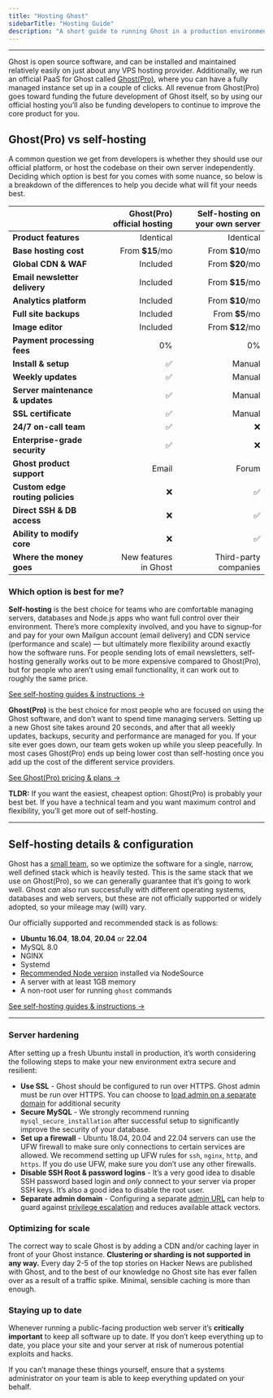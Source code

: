 ```yaml
---
title: "Hosting Ghost"
sidebarTitle: "Hosting Guide"
description: "A short guide to running Ghost in a production environment and setting up an independent publication to serve traffic at scale."
---
```


---

Ghost is open source software, and can be installed and maintained relatively easily on just about any VPS hosting provider. Additionally, we run an official PaaS for Ghost called [Ghost(Pro)](https://ghost.org/pricing/), where you can have a fully managed instance set up in a couple of clicks. All revenue from Ghost(Pro) goes toward funding the future development of Ghost itself, so by using our official hosting you’ll also be funding developers to continue to improve the core product for you.

## Ghost(Pro) vs self-hosting

A common question we get from developers is whether they should use our official platform, or host the codebase on their own server independently. Deciding which option is best for you comes with some nuance, so below is a breakdown of the differences to help you decide what will fit your needs best.

|                                  | **Ghost(Pro) official hosting** | **Self-hosting on your own server** |
| -------------------------------- | ------------------------------: | ----------------------------------: |
| **Product features**             | Identical                       | Identical                           |
| **Base hosting cost**            | From **\$15**/mo                | From **\$10**/mo                    |
| **Global CDN & WAF**             | Included                        | From **\$20**/mo                    |
| **Email newsletter delivery**    | Included                        | From **\$15**/mo                    |
| **Analytics platform**           | Included                        | From **\$10**/mo                    |
| **Full site backups**            | Included                        | From **\$5**/mo                     |
| **Image editor**                 | Included                        | From **\$12**/mo                    |
| **Payment processing fees**      | 0%                              | 0%                                  |
| **Install & setup**              | ✅                               | Manual                              |
| **Weekly updates**               | ✅                               | Manual                              |
| **Server maintenance & updates** | ✅                               | Manual                              |
| **SSL certificate**              | ✅                               | Manual                              |
| **24/7 on-call team**            | ✅                               | ❌                                   |
| **Enterprise-grade security**    | ✅                               | ❌                                   |
| **Ghost product support**        | Email                           | Forum                               |
| **Custom edge routing policies** | ❌                               | ✅                                   |
| **Direct SSH & DB access**       | ❌                               | ✅                                   |
| **Ability to modify core**       | ❌                               | ✅                                   |
| **Where the money goes**         | New features<br />in Ghost      | Third-party<br />companies          |

### Which option is best for me?

**Self-hosting** is the best choice for teams who are comfortable managing servers, databases and Node.js apps who want full control over their environment. There’s more complexity involved, and you have to signup-for and pay for your own Mailgun account (email delivery) and CDN service (performance and scale) — but ultimately more flexibility around exactly how the software runs. For people sending lots of email newsletters, self-hosting generally works out to be more expensive compared to Ghost(Pro), but for people who aren’t using email functionality, it can work out to roughly the same price.

[See self-hosting guides & instructions →](/install/)

**Ghost(Pro)** is the best choice for most people who are focused on using the Ghost software, and don’t want to spend time managing servers. Setting up a new Ghost site takes around 20 seconds, and after that all weekly updates, backups, security and performance are managed for you. If your site ever goes down, our team gets woken up while you sleep peacefully. In most cases Ghost(Pro) ends up being lower cost than self-hosting once you add up the cost of the different service providers.

[See Ghost(Pro) pricing & plans →](https://ghost.org/pricing/)

**TLDR:** If you want the easiest, cheapest option: Ghost(Pro) is probably your best bet. If you have a technical team and you want maximum control and flexibility, you’ll get more out of self-hosting.

---

## Self-hosting details & configuration

Ghost has a [small team](/product/), so we optimize the software for a single, narrow, well defined stack which is heavily tested. This is the same stack that we use on Ghost(Pro), so we can generally guarantee that it’s going to work well. Ghost _can_ also run successfully with different operating systems, databases and web servers, but these are not officially supported or widely adopted, so your mileage may (will) vary.

Our officially supported and recommended stack is as follows:

- **Ubuntu 16.04**, **18.04**, **20.04** or **22.04**
- MySQL 8.0
- NGINX
- Systemd
- [Recommended Node version](/faq/node-versions/) installed via NodeSource
- A server with at least 1GB memory
- A non-root user for running `ghost` commands

[See self-hosting guides & instructions →](/install/)

---

### Server hardening

After setting up a fresh Ubuntu install in production, it’s worth considering the following steps to make your new environment extra secure and resilient:

- **Use SSL** - Ghost should be configured to run over HTTPS. Ghost admin must be run over HTTPS. You can choose to [load admin on a separate domain](/hosting/#separate-admin-domain) for additional security
- **Secure MySQL** - We strongly recommend running `mysql_secure_installation` after successful setup to significantly improve the security of your database.
- **Set up a firewall** - Ubuntu 18.04, 20.04 and 22.04 servers can use the UFW firewall to make sure only connections to certain services are allowed. We recommend setting up UFW rules for `ssh`, `nginx`, `http`, and `https`. If you do use UFW, make sure you don’t use any other firewalls.
- **Disable SSH Root & password logins** - It’s a very good idea to disable SSH password based login and _only_ connect to your server via proper SSH keys. It’s also a good idea to disable the root user.
- **Separate admin domain** - Configuring a separate [admin URL](/config/#admin-url) can help to guard against [privilege escalation](/security/#privilege-escalation-attacks) and reduces available attack vectors.

### Optimizing for scale

The correct way to scale Ghost is by adding a CDN and/or caching layer in front of your Ghost instance. **Clustering or sharding is not supported in any way.** Every day 2-5 of the top stories on Hacker News are published with Ghost, and to the best of our knowledge no Ghost site has ever fallen over as a result of a traffic spike. Minimal, sensible caching is more than enough.

### Staying up to date

Whenever running a public-facing production web server it’s **critically important** to keep all software up to date. If you don’t keep everything up to date, you place your site and your server at risk of numerous potential exploits and hacks.

If you can’t manage these things yourself, ensure that a systems administrator on your team is able to keep everything updated on your behalf.